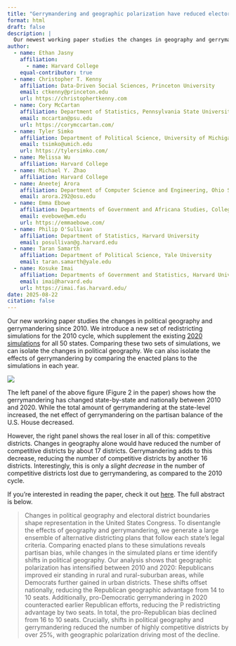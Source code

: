 ```yaml
---
title: "Gerrymandering and geographic polarization have reduced electoral competition"
format: html
draft: false
description: |
  Our newest working paper studies the changes in geography and gerrymandering across the 2010 and 2020 cycles. We find that competition has greatly decreased across time and that this is largely driven by changes in geography, but that gerrymandering augments this decrease. Changes in seats are relatively smaller, with a 4 seat decrease in the Republican bias attributable to geography and a 2 seat decrease attributable to gerrymandering.
author:
  - name: Ethan Jasny
    affiliation:
      - name: Harvard College
    equal-contributor: true
  - name: Christopher T. Kenny
    affiliation: Data-Driven Social Sciences, Princeton University
    email: ctkenny@princeton.edu
    url: https://christophertkenny.com
  - name: Cory McCartan
    affiliation: Department of Statistics, Pennsylvania State University
    email: mccartan@psu.edu
    url: https://corymccartan.com/
  - name: Tyler Simko
    affiliation: Department of Political Science, University of Michigan
    email: tsimko@umich.edu
    url: https://tylersimko.com/
  - name: Melissa Wu
    affiliation: Harvard College
  - name: Michael Y. Zhao
    affiliation: Harvard College
  - name: Aneetej Arora
    affiliation: Department of Computer Science and Engineering, Ohio State University
    email: arora.292@osu.edu
  - name: Emma Ebowe
    affiliation: Departments of Government and Africana Studies, College of William & Mary
    email: evebowe@wm.edu
    url: https://emmaebowe.com/
  - name: Philip O'Sullivan
    affiliation: Department of Statistics, Harvard University
    email: posullivan@g.harvard.edu
  - name: Taran Samarth
    affiliation: Department of Political Science, Yale University
    email: taran.samarth@yale.edu
  - name: Kosuke Imai
    affiliation: Departments of Government and Statistics, Harvard University
    email: imai@harvard.edu
    url: https://imai.fas.harvard.edu/
date: 2025-08-22
citation: false
---
```


Our new working paper studies the changes in political geography and gerrymandering since 2010.
We introduce a new set of redistricting simulations for the 2010 cycle, which supplement the existing [2020](https://www.nature.com/articles/s41597-022-01808-2) [simulations](https://alarm-redist.org/fifty-states/) for all 50 states.
Comparing these two sets of simulations, we can isolate the changes in political geography.
We can also isolate the effects of gerrymandering by comparing the enacted plans to the simulations in each year.

![](gerrymandering_500.png)

The left panel of the above figure (Figure 2 in the paper) shows how the gerrymandering has changed state-by-state and nationally between 2010 and 2020.
While the total amount of gerrymandering at the state-level increased, the net effect of gerrymandering on the partisan balance of the U.S. House decreased.

However, the right panel shows the real loser in all of this: competitive districts.
Changes in geography alone would have reduced the number of competitive districts by about 17 districts.
Gerrymandering adds to this decrease, reducing the number of competitive districts by another 16 districts.
Interestingly, this is only a *slight decrease* in the number of competitive districts lost due to gerrymandering, as compared to the 2010 cycle.

If you're interested in reading the paper, check it out [here](https://alarm-redist.org/papers/ggprec.pdf). The full abstract is below.

> Changes in political geography and electoral district boundaries shape representation in the United States Congress. To disentangle the effects of geography and gerrymandering, we generate a large ensemble of alternative districting plans that follow each state's legal criteria. Comparing enacted plans to these simulations reveals partisan bias, while changes in the simulated plans er time identify shifts in political geography. Our analysis shows that geographic polarization has intensified between 2010 and 2020: Republicans improved eir standing in rural and rural-suburban areas, while Democrats further gained in urban districts. These shifts offset nationally, reducing the Republican geographic advantage from 14 to 10 seats. Additionally, pro-Democratic gerrymandering in 2020 counteracted earlier Republican efforts, reducing the P redistricting advantage by two seats. In total, the pro-Republican bias declined from 16 to 10 seats. Crucially, shifts in political geography and gerrymandering reduced the number of highly competitive districts by over 25%, with geographic polarization driving most of the decline.
